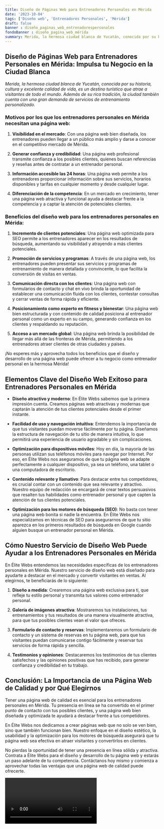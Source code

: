 ```yaml
---
title: Diseño de Páginas Web para Entrenadores Personales en Mérida
date: '2023-10-04'
tags: ['Diseño web', 'Entrenadores Personales', 'Mérida']
draft: false
banner : diseño_paginas_web_entrenadorespersonales
fondoBanner : diseño_pagina_web_mérida
summary: Merida, la hermosa ciudad blanca de Yucatán, conocida por su historia, cultura y excelente calidad de vida, es un destino turístico que atrae a visitantes de todo el mundo. Además de su rica tradición, la ciudad también cuenta con una gran demanda de servicios de entrenamiento personalizado.
---
```


## Diseño de Páginas Web para Entrenadores Personales en Mérida: Impulsa tu Negocio en la Ciudad Blanca

*Merida, la hermosa ciudad blanca de Yucatán, conocida por su historia, cultura y excelente calidad de vida, es un destino turístico que atrae a visitantes de todo el mundo. Además de su rica tradición, la ciudad también cuenta con una gran demanda de servicios de entrenamiento personalizado.*

### Motivos por los que los entrenadores personales en Mérida necesitan una página web:

1. **Visibilidad en el mercado**: Con una página web bien diseñada, los entrenadores pueden llegar a un público más amplio y darse a conocer en el competitivo mercado de Mérida.

2. **Generar confianza y credibilidad**: Una página web profesional transmite confianza a los posibles clientes, quienes buscan referencias y reseñas antes de contratar a un entrenador personal.

3. **Información accesible las 24 horas**: Una página web permite a los entrenadores proporcionar información sobre sus servicios, horarios disponibles y tarifas en cualquier momento y desde cualquier lugar.

4. **Diferenciación de la competencia**: En un mercado en crecimiento, tener una página web atractiva y funcional ayuda a destacar frente a la competencia y a captar la atención de potenciales clientes.

### Beneficios del diseño web para los entrenadores personales en Mérida:

1. **Incremento de clientes potenciales**: Una página web optimizada para SEO permite a los entrenadores aparecer en los resultados de búsqueda, aumentando su visibilidad y atrayendo a más clientes potenciales.

2. **Promoción de servicios y programas**: A través de una página web, los entrenadores pueden presentar sus servicios y programas de entrenamiento de manera detallada y convincente, lo que facilita la conversión de visitas en ventas.

3. **Comunicación directa con los clientes**: Una página web con formularios de contacto y chat en vivo brinda la oportunidad de establecer una comunicación fluida con los clientes, contestar consultas y cerrar ventas de forma rápida y eficiente.

4. **Posicionamiento como experto en fitness y bienestar**: Una página web bien estructurada y con contenido de calidad posiciona al entrenador personal como un experto en su campo, generando confianza en los clientes y respaldando su reputación.

5. **Acceso a un mercado global**: Una página web brinda la posibilidad de llegar más allá de las fronteras de Mérida, permitiendo a los entrenadores atraer clientes de otras ciudades y países.

¡No esperes más y aprovecha todos los beneficios que el diseño y desarrollo de una página web puede ofrecer a tu negocio como entrenador personal en la hermosa Mérida!

<GifSeo />

<Cta />

## Elementos Clave del Diseño Web Exitoso para Entrenadores Personales en Mérida

- **Diseño atractivo y moderno**: En Élite Webs sabemos que la primera impresión cuenta. Creamos páginas web atractivas y modernas que captarán la atención de tus clientes potenciales desde el primer instante.

- **Facilidad de uso y navegación intuitiva**: Entendemos la importancia de que tus visitantes puedan moverse fácilmente por tu página. Diseñamos la estructura de navegación de tu sitio de manera intuitiva, lo que permitirá una experiencia de usuario agradable y sin complicaciones.

- **Optimización para dispositivos móviles**: Hoy en día, la mayoría de las personas utilizan sus teléfonos móviles para navegar por Internet. Por eso, en Élite Webs nos aseguramos de que tu página web se adapte perfectamente a cualquier dispositivo, ya sea un teléfono, una tablet o una computadora de escritorio.

- **Contenido relevante y llamativo**: Para destacar entre tus competidores, es crucial contar con un contenido que sea relevante y atractivo. Nuestro equipo de redacción se encargará de crear textos persuasivos que resalten tus habilidades como entrenador personal y que capten la atención de tus clientes potenciales.

- **Optimización para los motores de búsqueda (SEO)**: No basta con tener una página web bonita si nadie la encuentra. En Élite Webs nos especializamos en técnicas de SEO para asegurarnos de que tu sitio aparezca en los primeros resultados de búsqueda en Google cuando alguien busque un entrenador personal en Mérida.

## Cómo Nuestro Servicio de Diseño Web Puede Ayudar a los Entrenadores Personales en Mérida

En Élite Webs entendemos las necesidades específicas de los entrenadores personales en Mérida. Nuestro servicio de diseño web está diseñado para ayudarte a destacar en el mercado y convertir visitantes en ventas. Al elegirnos, te beneficiarás de lo siguiente:

1. **Diseño a medida**: Crearemos una página web exclusiva para ti, que refleje tu estilo personal y transmita tus valores como entrenador personal.

2. **Galería de imágenes atractiva**: Mostraremos tus instalaciones, tus entrenamientos y tus resultados de una manera visualmente atractiva, para que tus posibles clientes vean el valor que ofreces.

3. **Formulario de contacto y reservas**: Implementaremos un formulario de contacto y un sistema de reservas en tu página web, para que tus visitantes puedan comunicarse contigo fácilmente y reservar tus servicios de forma rápida y sencilla.

4. **Testimonios y opiniones**: Destacaremos los testimonios de tus clientes satisfechos y las opiniones positivas que has recibido, para generar confianza y credibilidad en tu trabajo.

## Conclusión: La Importancia de una Página Web de Calidad y por Qué Elegirnos

Tener una página web de calidad es esencial para los entrenadores personales en Mérida. Tu presencia en línea se ha convertido en el primer punto de contacto con tus posibles clientes, y una página web bien diseñada y optimizada te ayudará a destacar frente a tus competidores.

En Élite Webs nos dedicamos a crear páginas web que no solo se ven bien, sino que también funcionan bien. Nuestro enfoque en el diseño estético, la usabilidad y la optimización para los motores de búsqueda asegurará que tu página web sea efectiva en atraer visitantes y convertirlos en clientes.

No pierdas la oportunidad de tener una presencia en línea sólida y atractiva. Contrata a Élite Webs para el diseño y desarrollo de tu página web y estarás un paso adelante de tu competencia. Contáctanos hoy mismo y comienza a aprovechar todas las ventajas que una página web de calidad puede ofrecerte.

<Video />

<CtaBot job='Entrenadores Personales' city='Mérida'/>

<Gmaps query='Mérida+españa+maps' />